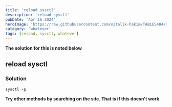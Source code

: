 ```yaml
---
title: 'reload sysctl'
description: 'reload sysctl'
pubDate: 'Apr 16 2024'
heroImage: 'https://raw.githubusercontent.com/vitalik-hakim/TABLES404/main/error_b/misc.png'
category: 'whatever'
tags: [reload, sysctl, whatever]
---
```


**The solution for this is noted below**

## reload sysctl

### Solution

```whatever
sysctl -p
```

**Try other methods by searching on the site. That is if this doesn't work**
